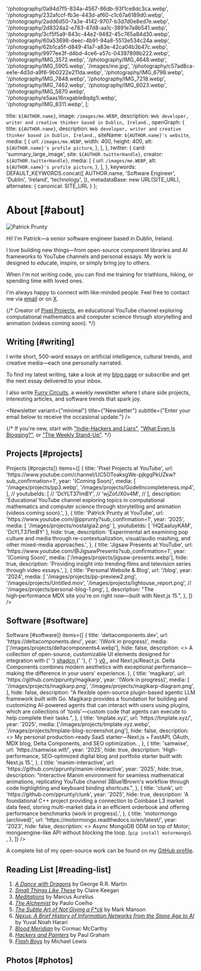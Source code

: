 
  '/photography/0a94d7f5-834a-4567-86db-93f1ce8dc3ca.webp',
  '/photography/232afccf-fb3e-443d-af60-c1c67a6189d0.webp',
  '/photography/2add6d50-7a3e-4142-9707-b3d7d0e8ed7e.webp',
  '/photography/2d8324a2-e783-47d8-aa1c-3891e7a8b541.webp',
  '/photography/3cf5f5a9-843c-44e2-9482-45c765a84d30.webp',
  '/photography/60a53698-deec-4b91-94a8-5513e534c24a.webp',
  '/photography/62b1ca5f-d849-41a7-a83e-42ca04b3b47c.webp',
  '/photography/9977ee3f-d4bd-4ce6-a57c-04397898b222.webp',
  '/photography/IMG_3572.webp',
  '/photography/IMG_4648.webp',
  '/photography/IMG_5905.webp',
  '/images/me.jpg',
  '/photography/c57ad8ca-ee1e-4d3d-a9f6-9b0222e211da.webp',
  '/photography/IMG_6798.webp',
  '/photography/IMG_7848.webp',
  '/photography/IMG_7218.webp',
  '/photography/IMG_7462.webp',
  '/photography/IMG_6023.webp',
  '/photography/IMG_5870.webp',
  '/photography/e5aas16nxgable8qdg1i.webp',
  '/photography/IMG_8311.webp',
];

  title: `${AUTHOR.name}`,
  image: `/images/me.WEBP`,
  description: `Web developer, writer and creative thinker based in Dublin, Ireland.`,
  openGraph: {
    title: `${AUTHOR.name}`,
    description: `Web developer, writer and creative thinker based in Dublin, Ireland.`,
    siteName: `${AUTHOR.name}'s website`,
    media: [
      {
        url: `/images/me.WEBP`,
        width: 400,
        height: 400,
        alt: `${AUTHOR.name}'s profile picture`,
      },
    ],
  },
  twitter: {
    card: 'summary_large_image',
    site: `${AUTHOR.twitterHandle}`,
    creator: `${AUTHOR.twitterHandle}`,
    media: [
      {
        url: `/images/me.WEBP`,
        alt: `${AUTHOR.name}'s profile picture`,
      },
    ],
  },
  keywords: DEFAULT_KEYWORDS.concat([
    AUTHOR.name,
    'Software Engineer',
    'Dublin',
    'Ireland',
    'technology',
  ]),
  metadataBase: new URL(SITE_URL),
    alternates: {
      canonical: SITE_URL
    }
};

# About [#about]

<UniqueViewers />

<Image
  src="/images/me-sketch2.png"
  alt="Patrick Prunty"
  className="bg-gray-100 block mt-5 mb-5 mx-auto w-40 rounded-full h-auto sm:float-right sm:ml-5 sm:mb-5 object-cover overflow-hidden aspect-square"
  width={200}
  height={200}
  priority
  quality={100}
/>

Hi! I'm Patrick—a senior software engineer based in Dublin, Ireland.

I love building new things—from open-source component libraries and AI frameworks to YouTube channels and personal essays. My work is designed to educate, inspire, or simply bring joy to others.

When I'm not writing code, you can find me training for triathlons, hiking, or spending time with loved ones.

I'm always happy to connect with like-minded people. Feel free to contact me via [email](mailto:patrickprunty.business@gmail.com) or on [X](https://x.com/pprunty_).

{/*
Creator of [Pixel Projects](https://www.youtube.com/channel/UC5OToaksgWe-pjkgqPkUZkw?sub_confirmation=1), an educational YouTube channel exploring computational mathematics and computer science through storytelling and animation (videos coming soon).
*/}

## Writing [#writing]

I write short, 500-word essays on artificial intelligence, cultural trends, and creative media—each one personally narrated.

To find my latest writing, take a look at my [blog page](/blog) or subscribe and get the next essay delivered to your inbox.

I also write [Furry Circuits](https://furycircuits.substack.com), a weekly newsletter where I share side projects, interesting articles, and software trends that spark joy.

<Newsletter variant={"minimal"} title={"Newsletter"} subtitle={"Enter your email below to receive the occasional update."} />

{/*
If you're new, start with
["Indie-Hackers and Liars"](), ["What Even Is Blogging?"](), or ["The Weekly Stand-Up"]().
*/}

## Projects [#projects]

<Section
  sectionName={<>Projects [#projects]</>}
  items={[
    {
      title: 'Pixel Projects at YouTube',
      url: 'https://www.youtube.com/channel/UC5OToaksgWe-pjkgqPkUZkw?sub_confirmation=1',
      year: '(Coming Soon)',
      media: [
        '/images/projects/pp3.webp',
        '/images/projects/GodelIncompleteness.mp4',
      ],
//       youtubeIds: [
//       'DcYLT37ImBY',
//       'wjZofJX0v4M',
//       ],
      description:
        'Educational YouTube channel exploring topics in computational mathematics and computer science through storytelling and animation (videos coming soon).',
    },
    {
      title: 'Patrick Prunty at YouTube',
      url: 'https://www.youtube.com/@pprunty?sub_confirmation=1',
      year: '2025',
        media: [
        '/images/projects/nostalgia2.png'
        ],
        youtubeIds: [
        'HQEaaIuyKAM',
        'DcYLT37ImBY'
        ],
     hide: true,
      description:
          'Experimental art examining pop culture and media through re-contextualization, visual/audio mashing, and other mixed-media approaches.',
    },
    {
      title: 'Jigsaw Presents at YouTube',
      url: 'https://www.youtube.com/@JigsawPresents?sub_confirmation=1',
      year: '(Coming Soon)',
      media: ['/images/projects/jigsaw-presents.webp'],
      hide: true,
      description:
        'Providing insight into trending films and television series through video essays.',
    },
    {
      title: 'Personal Website & Blog',
      url: '/blog',
      year: '2024',
      media: [
        '/images/projects/pp-preview2.png',
        '/images/projects/Untitled.mov',
        '/images/projects/lightouse_report.png',
//         '/images/projects/personal-blog-1.png',
      ],
      description:
        "The high‑performance MDX site you're on right now—built with Next.js 15.",
    },
  ]}
/>

## Software [#software]

<Section
  sectionName={<>Software [#software]</>}
  items={[
    {
      title: 'deltacomponents.dev',
      url: 'https://deltacomponents.dev/',
      year: '(Work in progress)',
      media: ['/images/projects/deltacomponents4.webp'],
      hide: false,
      description:
        <>
        A collection of open-source, customizable UI elements designed for integration with
        {' '}
        <a href="https://ui.shadcn.com/" target="_blank" rel="noopener noreferrer">
        shadcn
        </a>
        {' '}, {' '}
        <a href="https://v0.dev/chat" target="_blank" rel="noopener noreferrer">
        v0
        </a>
        , and Next.js/React.js. Delta Components combines modern aesthetics with exceptional performance—making the difference in your users' experience.
        </>
    },
    {
      title: 'magikarp',
      url: 'https://github.com/pprunty/magikarp',
      year: '(Work in progress)',
      media: [
      '/images/projects/magikarp.png',
      '/images/projects/magikarp-diagram.png',
      ],
      hide: false,
      description:
        "A flexible open-source plugin-based agentic LLM framework built with Go. Magikarp provides a foundation for building and customizing AI-powered agents that can interact with users using plugins, which are collections of 'tools'—custom code that agents can execute to help complete their tasks.",
    },
    {
      title: 'tmplate.xyz',
      url: 'https://tmplate.xyz/',
      year: '2025',
      media: ['/images/projects/tmplate.xyz.webp', '/images/projects/tmplate-blog-screenshot.png'],
      hide: false,
      description:
        <>
         My personal production-ready SaaS starter—Next.js + FastAPI, OAuth, MDX blog, Delta Components, and SEO optimization.
        </>,
    },
    {
      title: 'samwise',
      url: 'https://samwise.wtf/',
      year: '2025',
      hide: true,
      description:
        'High-performance, SEO-optimized digital blog and portfolio starter built with Next.js 15.',
    },
    {
      title: 'manim-interactive',
      url: 'https://github.com/pprunty/manim-interactive',
      year: '2025',
      hide: true,
      description:
        "Interactive Manim environment for seamless mathematical animations, replicating YouTube channel 3Blue1Brown's workflow through code highlighting and keyboard binding shortcuts.",
    },
    {
      title: 'clunk',
      url: 'https://github.com/pprunty/clunk',
      year: '2025',
      hide: true,
      description:
        'A foundational C++ project providing a connection to Coinbase L3 market data feed, storing multi-market data in an efficient orderbook and offering performance benchmarks (work in progress).',
    },
    {
      title: 'motormongo (archived)',
      url: 'https://motormongo.readthedocs.io/en/latest/',
      year: '2023',
      hide: false,
      description:
        <>
        Async MongoDB ODM on top of Motor; mongoengine-like API without blocking the loop. (<code>pip install motormongo</code>).
        </>,
    },
  ]}
/>

A complete list of my open-source work can be found on my [GitHub profile](https://github.com/pprunty).

## Reading List [#reading-list]

1. *[A Dance with Dragons](https://en.wikipedia.org/wiki/A_Dance_with_Dragons)* by George R.R. Martin <Badge />
2. *[Small Things Like These](https://en.wikipedia.org/wiki/Small_Things_Like_These)* by Claire Keegan <Badge />
3. *[Meditations](https://en.wikipedia.org/wiki/Meditations)* by Marcus Aurelius <Badge />
4. [*The Alchemist*](https://en.wikipedia.org/wiki/The_Alchemist_(novel)) by Paulo Coelho <Badge />
5. [*The Subtle Art of Not Giving a F\*ck*](https://en.wikipedia.org/wiki/The_Subtle_Art_of_Not_Giving_a_F*ck) by Mark Manson <Badge />
6. [*Nexus: A Brief History of Information Networks from the Stone Age to AI*](https://www.ynharari.com/book/nexus/) by Yuval Noah Harari <Badge />
7. [*Blood Meridian*](https://en.wikipedia.org/wiki/Blood_Meridian) by Cormac McCarthy
8. [*Hackers and Painters*](https://en.wikipedia.org/wiki/Hackers_%26_Painters) by Paul Graham
9. [*Flash Boys*](https://en.wikipedia.org/wiki/Flash_Boys) by Michael Lewis

## Photos [#photos]

<PhotoGrid images={photographyImages} />